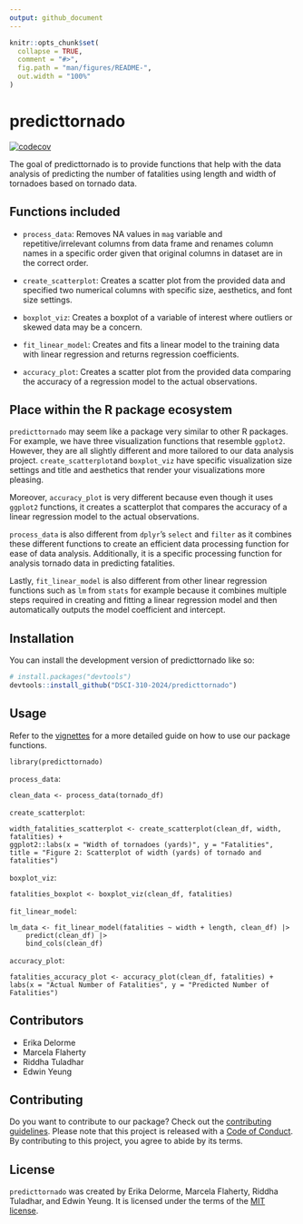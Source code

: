 ```yaml
---
output: github_document
---
```


<!-- README.md is generated from README.Rmd. Please edit that file -->

```r
knitr::opts_chunk$set(
  collapse = TRUE,
  comment = "#>",
  fig.path = "man/figures/README-",
  out.width = "100%"
)
```

# predicttornado

<!-- badges: start -->
[![codecov](https://codecov.io/gh/DSCI-310-2024/predicttornado/graph/badge.svg?token=mMPk1l0T8M)](https://codecov.io/gh/DSCI-310-2024/predicttornado)
<!-- badges: end -->

The goal of predicttornado is to provide functions that help with the data analysis of predicting the number of fatalities using length and width of tornadoes based on tornado data. 

## Functions included 

- `process_data`: Removes NA values in `mag` variable and repetitive/irrelevant columns from data frame and  renames column names in a specific order given that original columns in dataset are in the correct order.

- `create_scatterplot`: Creates a scatter plot from the provided data and specified two numerical 
columns with specific size, aesthetics, and font size settings. 

- `boxplot_viz`: Creates a boxplot of a variable of interest where outliers or skewed data may be a concern. 

- `fit_linear_model`: Creates and fits a linear model to the training data with linear regression and returns regression coefficients. 

- `accuracy_plot`: Creates a scatter plot from the provided data comparing the accuracy of a regression model to the actual observations.

## Place within the R package ecosystem

`predicttornado` may seem like a package very similar to other R packages. For example, we have three visualization functions that resemble `ggplot2`. However, they are all slightly different and more tailored to our data analysis project. `create_scatterplot`and `boxplot_viz` have specific visualization size settings and title and aesthetics that render your visualizations more pleasing.

Moreover, `accuracy_plot` is very different because even though it uses `ggplot2` functions, it creates a scatterplot that compares the accuracy of a linear regression model to the actual observations.

`process_data` is also different from `dplyr`’s `select` and `filter` as it combines these different functions to create an efficient data processing function for ease of data analysis. Additionally, it is a specific processing function for analysis tornado data in predicting fatalities.

Lastly, `fit_linear_model` is also different from other linear regression functions such as `lm` from `stats` for example because it combines multiple steps required in creating and fitting a linear regression model and then automatically outputs the model coefficient and intercept.


## Installation

You can install the development version of predicttornado like so:

``` r
# install.packages("devtools")
devtools::install_github("DSCI-310-2024/predicttornado")
```

## Usage

Refer to the
[vignettes](https://github.com/DSCI-310-2024/predicttornado/blob/main/vignettes/predicttornado-vignette.Rmd)
for a more detailed guide on how to use our package functions.

```
library(predicttornado)
```

`process_data`: 

```
clean_data <- process_data(tornado_df)
```

`create_scatterplot`: 

```
width_fatalities_scatterplot <- create_scatterplot(clean_df, width, fatalities) + 
ggplot2::labs(x = "Width of tornadoes (yards)", y = "Fatalities", 
title = "Figure 2: Scatterplot of width (yards) of tornado and fatalities")
```

`boxplot_viz`:

```
fatalities_boxplot <- boxplot_viz(clean_df, fatalities)
```

`fit_linear_model`:

```
lm_data <- fit_linear_model(fatalities ~ width + length, clean_df) |>
    predict(clean_df) |>
    bind_cols(clean_df)
```

`accuracy_plot`: 

```
fatalities_accuracy_plot <- accuracy_plot(clean_df, fatalities) + 
labs(x = "Actual Number of Fatalities", y = "Predicted Number of Fatalities")
```

## Contributors 

- Erika Delorme 
- Marcela Flaherty
- Riddha Tuladhar
- Edwin Yeung

## Contributing 

Do you want to contribute to our package? Check out the [contributing guidelines](https://github.com/DSCI-310-2024/predicttornado/blob/main/CONTRIBUTING.md). Please note that this project is released with a [Code of Conduct](https://github.com/DSCI-310-2024/predicttornado/blob/main/CODE_OF_CONDUCT.md). By contributing to this project, you agree to abide by its terms.

## License 

`predicttornado` was created by Erika Delorme, Marcela Flaherty, Riddha Tuladhar, and Edwin Yeung. It is licensed under the terms of the [MIT license](https://github.com/DSCI-310-2024/predicttornado?tab=MIT-2-ov-file). 
